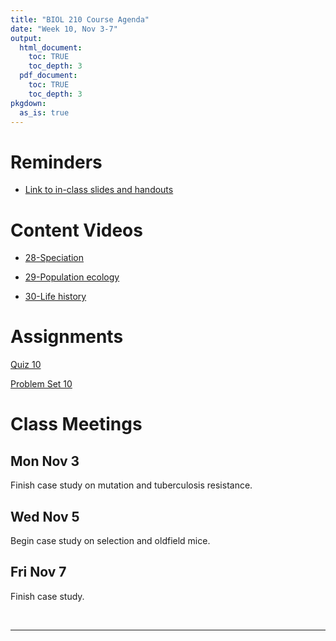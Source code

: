 ```yaml
---
title: "BIOL 210 Course Agenda"
date: "Week 10, Nov 3-7"
output: 
  html_document:
    toc: TRUE
    toc_depth: 3
  pdf_document:
    toc: TRUE
    toc_depth: 3
pkgdown:
  as_is: true
---
```


# Reminders

* [Link to in-class slides and handouts](https://drive.google.com/drive/folders/17Fm-yEXqtlvGJfFaw6WqywIScW_eZ8m_?usp=drive_link)

# Content Videos

* [28-Speciation](https://drive.google.com/drive/folders/1yJUnjnl7Bu8TINEYUvU6xeHLmUEyVjul?usp=drive_link)

* [29-Population ecology](https://drive.google.com/drive/folders/1yLBey1NKFad6GZz7uX3QROpyiPI-ywC0?usp=drive_link)

* [30-Life history](https://drive.google.com/drive/folders/1yQFlYw4q84Ok8NijGkZUnMXSYuOSTHqR?usp=drive_link)

# Assignments

[Quiz 10](https://docs.google.com/forms/d/e/1FAIpQLScDyfJ9tm_FiCAtqjrvvldM6wafu48rRhwZC8qD8VQSCICp1w/viewform?usp=sf_link)

[Problem Set 10](ps10.html)

# Class Meetings

## Mon Nov 3

Finish case study on mutation and tuberculosis resistance.

## Wed Nov 5

Begin case study on selection and oldfield mice.

## Fri Nov 7

Finish case study.


<br>

------------------------------------------------------------------------
